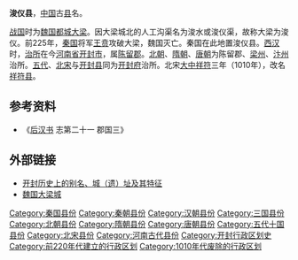 '''浚仪县'''，[[中国|中国]]古[[县|县]]名。

[[战国|战国]]时为[[魏国_(战国)|魏国]][[都城|都城]][[大梁城|大梁]]。因大梁城北的人工沟渠名为浚水或浚仪渠，故称大梁为浚仪。前225年，[[秦国|秦国]]将军[[王贲|王贲]]攻破大梁，魏国灭亡。秦国在此地置浚仪县。[[西汉|西汉]]时，[[治所|治所]]在今[[河南省|河南省]][[开封市|开封市]]，属[[陈留郡|陈留郡]]。[[北朝|北朝]]、[[隋朝|隋朝]]、[[唐朝|唐朝]]为陈留郡、[[梁州|梁州]]、[[汴州|汴州]]治所。[[五代|五代]]、[[北宋|北宋]]与[[开封县|开封县]]同为[[开封府|开封府]]治所。北宋[[大中祥符|大中祥符]]三年（1010年），改名[[祥符县|祥符县]]。

== 参考资料 ==
*《[[后汉书|后汉书]] 志第二十一 郡国三》

== 外部链接 ==
*[http://www.kfzx.gov.cn/wenzhang_xx.asp?TypeNumber=00050005&ID=12759 开封历史上的别名、城（遗）址及其特征] {{Wayback|url=http://www.kfzx.gov.cn/wenzhang_xx.asp?TypeNumber=00050005&ID=12759 |date=20140416192114 }}
*[https://web.archive.org/web/20140416210656/http://www.kf.cn/blwb/html/2013-10/31/content_140774.htm 魏国大梁城]

{{河南行政区划小作品}}
{{DEFAULTSORT:J}}
[[Category:秦国县份|Category:秦国县份]]
[[Category:秦朝县份|Category:秦朝县份]]
[[Category:汉朝县份|Category:汉朝县份]]
[[Category:三国县份|Category:三国县份]]
[[Category:北朝县份|Category:北朝县份]]
[[Category:隋朝县份|Category:隋朝县份]]
[[Category:唐朝县份|Category:唐朝县份]]
[[Category:五代十国县份|Category:五代十国县份]]
[[Category:北宋县份|Category:北宋县份]]
[[Category:河南古代县份|Category:河南古代县份]]
[[Category:开封行政区划史|Category:开封行政区划史]]
[[Category:前220年代建立的行政区划|Category:前220年代建立的行政区划]]
[[Category:1010年代废除的行政区划|Category:1010年代废除的行政区划]]